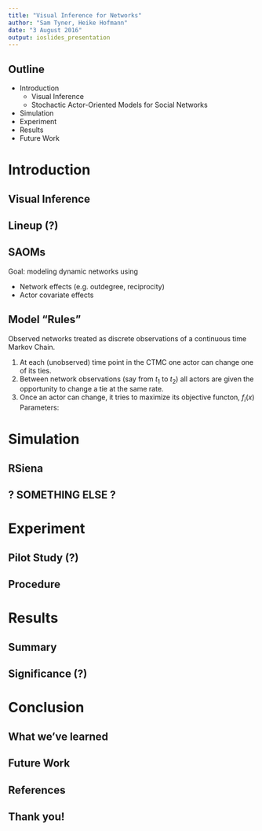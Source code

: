 ```yaml
---
title: "Visual Inference for Networks"
author: "Sam Tyner, Heike Hofmann"
date: "3 August 2016"
output: ioslides_presentation
---
```


## Outline

- Introduction
  * Visual Inference
  * Stochactic Actor-Oriented Models for Social Networks
- Simulation
- Experiment
- Results
- Future Work

# Introduction

## Visual Inference 

## Lineup (?)


## SAOMs

Goal: modeling dynamic networks using 

- Network effects (e.g. outdegree, reciprocity)
- Actor covariate effects 

## Model "Rules"

Observed networks treated as discrete observations of a continuous time Markov Chain. 

1. At each (unobserved) time point in the CTMC one actor can change one of its ties.
2. Between network observations (say from $t_1$ to $t_2$) all actors are given the opportunity to change a tie at the same rate.
3. Once an actor can change, it tries to maximize its objective functon, $f_i(x)$
Parameters: 


# Simulation

## RSiena

## ? SOMETHING ELSE ?

# Experiment

## Pilot Study (?)

## Procedure

# Results 

## Summary

## Significance (?)

# Conclusion

## What we've learned

## Future Work

## References

## Thank you!